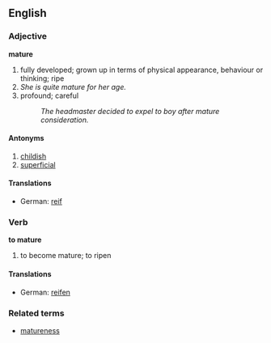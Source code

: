 ==English==

===Adjective===
'''mature'''
# fully developed; grown up in terms of physical appearance, behaviour or thinking; ripe
#''She is quite mature for her age.''
# profound; careful
#:''The headmaster decided to expel to boy after mature consideration.''
====Antonyms====
# [[childish]]
# [[superficial]]
====Translations====
*German: [[reif]]

===Verb===
'''to mature'''
# to become mature; to ripen
====Translations====
*German: [[reifen]]
===Related terms===
*[[matureness]]